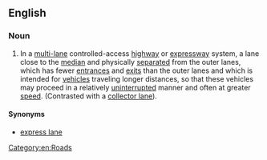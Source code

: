 ==English==

===Noun===
{{en-noun|head=[[core]] [[lane]]}}
{{wikipedia|Local-express lanes|Local-express (core-collector) lanes}}

# {{lb|en|Canada}} In a [[multi-]]lane controlled-access [[highway]] or [[expressway]] system, a lane close to the [[median]] and physically [[separate]]d from the outer lanes, which has fewer [[entrance]]s and [[exit]]s than the outer lanes and which is intended for [[vehicle]]s traveling longer distances, so that these vehicles may proceed in a relatively [[uninterrupted]] manner and often at greater [[speed]]. (Contrasted with a [[collector lane]]).

====Synonyms====
* [[express lane]]

[[Category:en:Roads]]